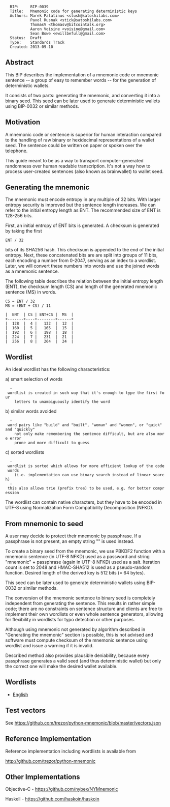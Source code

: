 <pre>
  BIP:     BIP-0039
  Title:   Mnemonic code for generating deterministic keys
  Authors: Marek Palatinus <slush@satoshilabs.com>
           Pavol Rusnak <stick@satoshilabs.com>
           ThomasV <thomasv@bitcointalk.org>
           Aaron Voisine <voisine@gmail.com>
           Sean Bowe <ewillbefull@gmail.com>
  Status:  Draft
  Type:    Standards Track
  Created: 2013-09-10
</pre>

==Abstract==

This BIP describes the implementation of a mnemonic code or mnemonic sentence --
a group of easy to remember words -- for the generation of deterministic wallets.

It consists of two parts: generating the mnemonic, and converting it into a
binary seed. This seed can be later used to generate deterministic wallets using
BIP-0032 or similar methods.

==Motivation==

A mnemonic code or sentence is superior for human interaction compared to the
handling of raw binary or hexidecimal representations of a wallet seed. The
sentence could be written on paper or spoken over the telephone.

This guide meant to be as a way to transport computer-generated randomness over
human readable transcription. It's not a way how to process user-created
sentences (also known as brainwallet) to wallet seed.

==Generating the mnemonic==

The mnemonic must encode entropy in any multiple of 32 bits. With larger entropy
security is improved but the sentence length increases. We can refer to the
initial entropy length as ENT. The recommended size of ENT is 128-256 bits.

First, an initial entropy of ENT bits is generated. A checksum is generated by
taking the first <pre>ENT / 32</pre> bits of its SHA256 hash. This checksum is
appended to the end of the initial entropy. Next, these concatenated bits are
are split into groups of 11 bits, each encoding a number from 0-2047, serving
as an index to a wordlist. Later, we will convert these numbers into words and
use the joined words as a mnemonic sentence.

The following table describes the relation between the initial entropy
length (ENT), the checksum length (CS) and length of the generated mnemonic
sentence (MS) in words.

<pre>
CS = ENT / 32
MS = (ENT + CS) / 11

|  ENT  | CS | ENT+CS |  MS  |
+-------+----+--------+------+
|  128  |  4 |   132  |  12  |
|  160  |  5 |   165  |  15  |
|  192  |  6 |   198  |  18  |
|  224  |  7 |   231  |  21  |
|  256  |  8 |   264  |  24  |
</pre>

==Wordlist==

An ideal wordlist has the following characteristics:

a) smart selection of words
   - wordlist is created in such way that it's enough to type the first four
     letters to unambiguously identify the word

b) similar words avoided
   - word pairs like "build" and "built", "woman" and "women", or "quick" and "quickly"
     not only make remembering the sentence difficult, but are also more error
     prone and more difficult to guess

c) sorted wordlists
   - wordlist is sorted which allows for more efficient lookup of the code words
     (i.e. implementation can use binary search instead of linear search)
   - this also allows trie (prefix tree) to be used, e.g. for better compression

The wordlist can contain native characters, but they have to be encoded in UTF-8
using Normalization Form Compatibility Decomposition (NFKD).

==From mnemonic to seed==

A user may decide to protect their mnemonic by passphrase. If a passphrase is not
present, an empty string "" is used instead.

To create a binary seed from the mnemonic, we use PBKDF2 function with a mnemonic
sentence (in UTF-8 NFKD) used as a password and string "mnemonic" + passphrase (again
in UTF-8 NFKD) used as a salt. Iteration count is set to 2048 and HMAC-SHA512 is used as
a pseudo-random function. Desired length of the derived key is 512 bits (= 64 bytes).

This seed can be later used to generate deterministic wallets using BIP-0032 or
similar methods.

The conversion of the mnemonic sentence to binary seed is completely independent
from generating the sentence. This results in rather simple code; there are no
constraints on sentence structure and clients are free to implement their own
wordlists or even whole sentence generators, allowing for flexibility in wordlists
for typo detection or other purposes.

Although using mnemonic not generated by algorithm described in "Generating the
mnemonic" section is possible, this is not advised and software must compute
checksum of the mnemonic sentence using wordlist and issue a warning if it is
invalid.

Described method also provides plausible deniability, because every passphrase
generates a valid seed (and thus deterministic wallet) but only the correct one
will make the desired wallet available.

==Wordlists==

* [[bip-0039/english.txt|English]]

==Test vectors==

See https://github.com/trezor/python-mnemonic/blob/master/vectors.json 

==Reference Implementation==

Reference implementation including wordlists is available from

http://github.com/trezor/python-mnemonic

==Other Implementations==

Objective-C - https://github.com/nybex/NYMnemonic

Haskell - https://github.com/haskoin/haskoin

